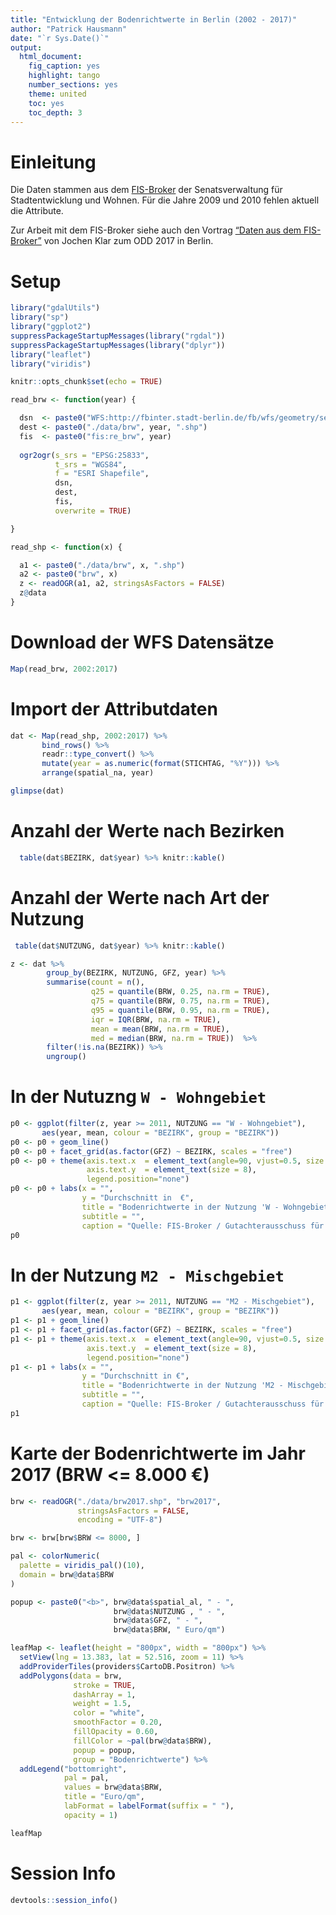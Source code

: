 ```yaml
---
title: "Entwicklung der Bodenrichtwerte in Berlin (2002 - 2017)"
author: "Patrick Hausmann"
date: "`r Sys.Date()`"
output:
  html_document:
    fig_caption: yes
    highlight: tango
    number_sections: yes
    theme: united
    toc: yes
    toc_depth: 3
---
```


# Einleitung

Die Daten stammen aus dem [FIS-Broker](http://www.stadtentwicklung.berlin.de/geoinformation/fis-broker/) der Senatsverwaltung für Stadtentwicklung und Wohnen. Für die Jahre 2009 und 2010 fehlen aktuell die Attribute.

Zur Arbeit mit dem FIS-Broker siehe auch den Vortrag ["Daten aus dem FIS-Broker"](https://jochenklar.de/files/talks/odd-2017/#1) von Jochen Klar zum ODD 2017 in Berlin.

# Setup

```r

library("gdalUtils")
library("sp")
library("ggplot2")
suppressPackageStartupMessages(library("rgdal"))
suppressPackageStartupMessages(library("dplyr"))
library("leaflet")
library("viridis")

knitr::opts_chunk$set(echo = TRUE)
```

```r

read_brw <- function(year) {

  dsn  <- paste0("WFS:http://fbinter.stadt-berlin.de/fb/wfs/geometry/senstadt/re_brw", year)
  dest <- paste0("./data/brw", year, ".shp")
  fis  <- paste0("fis:re_brw", year)
   
  ogr2ogr(s_srs = "EPSG:25833", 
          t_srs = "WGS84", 
          f = "ESRI Shapefile", 
          dsn, 
          dest, 
          fis,
          overwrite = TRUE)

}

read_shp <- function(x) {

  a1 <- paste0("./data/brw", x, ".shp")
  a2 <- paste0("brw", x)
  z <- readOGR(a1, a2, stringsAsFactors = FALSE)
  z@data
}

```

# Download der WFS Datensätze

```r

Map(read_brw, 2002:2017)

```

# Import der Attributdaten

```r

dat <- Map(read_shp, 2002:2017) %>%
       bind_rows() %>%
       readr::type_convert() %>%
       mutate(year = as.numeric(format(STICHTAG, "%Y"))) %>%
       arrange(spatial_na, year)

glimpse(dat)

```

# Anzahl der Werte nach Bezirken

```r
  table(dat$BEZIRK, dat$year) %>% knitr::kable()
```

# Anzahl der Werte nach Art der Nutzung

```r
 table(dat$NUTZUNG, dat$year) %>% knitr::kable()
```

```r

z <- dat %>% 
        group_by(BEZIRK, NUTZUNG, GFZ, year) %>% 
        summarise(count = n(),
                  q25 = quantile(BRW, 0.25, na.rm = TRUE),
                  q75 = quantile(BRW, 0.75, na.rm = TRUE),
                  q95 = quantile(BRW, 0.95, na.rm = TRUE),
                  iqr = IQR(BRW, na.rm = TRUE),
                  mean = mean(BRW, na.rm = TRUE),
                  med = median(BRW, na.rm = TRUE))  %>%
        filter(!is.na(BEZIRK)) %>%
        ungroup()

```

# In der Nutuzng `W - Wohngebiet`

```r

p0 <- ggplot(filter(z, year >= 2011, NUTZUNG == "W - Wohngebiet"),
       aes(year, mean, colour = "BEZIRK", group = "BEZIRK"))
p0 <- p0 + geom_line()
p0 <- p0 + facet_grid(as.factor(GFZ) ~ BEZIRK, scales = "free")
p0 <- p0 + theme(axis.text.x  = element_text(angle=90, vjust=0.5, size = 8),
                 axis.text.y  = element_text(size = 8), 
                 legend.position="none")
p0 <- p0 + labs(x = "",
                y = "Durchschnitt in  €",
                title = "Bodenrichtwerte in der Nutzung 'W - Wohngebiet' (2011-2017)",
                subtitle = "",
                caption = "Quelle: FIS-Broker / Gutachterausschuss für Grundstückswerte in Berlin")
p0

```

# In der Nutzung `M2 - Mischgebiet`

```r

p1 <- ggplot(filter(z, year >= 2011, NUTZUNG == "M2 - Mischgebiet"),
       aes(year, mean, colour = "BEZIRK", group = "BEZIRK"))
p1 <- p1 + geom_line()
p1 <- p1 + facet_grid(as.factor(GFZ) ~ BEZIRK, scales = "free")
p1 <- p1 + theme(axis.text.x  = element_text(angle=90, vjust=0.5, size = 8),
                 axis.text.y  = element_text(size = 8),
                 legend.position="none")
p1 <- p1 + labs(x = "",
                y = "Durchschnitt in €",
                title = "Bodenrichtwerte in der Nutzung 'M2 - Mischgebiet' (2011-2017)",
                subtitle = "",
                caption = "Quelle: FIS-Broker / Gutachterausschuss für Grundstückswerte in Berlin")
p1
```

# Karte der Bodenrichtwerte im Jahr 2017 (BRW <= 8.000 €)

```r

brw <- readOGR("./data/brw2017.shp", "brw2017", 
               stringsAsFactors = FALSE, 
               encoding = "UTF-8")

brw <- brw[brw$BRW <= 8000, ]

pal <- colorNumeric(
  palette = viridis_pal()(10),
  domain = brw@data$BRW
)

popup <- paste0("<b>", brw@data$spatial_al, " - ",
                       brw@data$NUTZUNG , " - ",
                       brw@data$GFZ, " - ", 
                       brw@data$BRW, " Euro/qm")

leafMap <- leaflet(height = "800px", width = "800px") %>%
  setView(lng = 13.383, lat = 52.516, zoom = 11) %>%
  addProviderTiles(providers$CartoDB.Positron) %>%
  addPolygons(data = brw,
              stroke = TRUE,
              dashArray = 1,
              weight = 1.5,
              color = "white",
              smoothFactor = 0.20,
              fillOpacity = 0.60,
              fillColor = ~pal(brw@data$BRW),
              popup = popup,
              group = "Bodenrichtwerte") %>%
  addLegend("bottomright",
            pal = pal,
            values = brw@data$BRW,
            title = "Euro/qm",
            labFormat = labelFormat(suffix = " "),
            opacity = 1)
```

```r

leafMap

```

# Session Info

```r
devtools::session_info()
```

